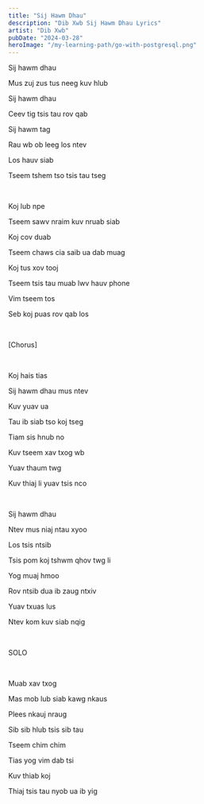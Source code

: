 ```yaml
---
title: "Sij Hawm Dhau"
description: "Dib Xwb Sij Hawm Dhau Lyrics"
artist: "Dib Xwb"
pubDate: "2024-03-28"
heroImage: "/my-learning-path/go-with-postgresql.png"
---
```


Sij hawm dhau

Mus zuj zus tus neeg kuv hlub

Sij hawm dhau

Ceev tig tsis tau rov qab

Sij hawm tag

Rau wb ob leeg los ntev

Los hauv siab

Tseem tshem tso tsis tau tseg

<br />

Koj lub npe

Tseem sawv nraim kuv nruab siab

Koj cov duab

Tseem chaws cia saib ua dab muag

Koj tus xov tooj

Tseem tsis tau muab lwv hauv phone

Vim tseem tos

Seb koj puas rov qab los

<br />

[Chorus]

<br />

Koj hais tias

Sij hawm dhau mus ntev

Kuv yuav ua

Tau ib siab tso koj tseg

Tiam sis hnub no

Kuv tseem xav txog wb

Yuav thaum twg

Kuv thiaj li yuav tsis nco

<br />

Sij hawm dhau

Ntev mus niaj ntau xyoo

Los tsis ntsib

Tsis pom koj tshwm qhov twg li

Yog muaj hmoo

Rov ntsib dua ib zaug ntxiv

Yuav txuas lus

Ntev kom kuv siab nqig

<br />

SOLO

<br />

Muab xav txog

Mas mob lub siab kawg nkaus

Plees nkauj nraug

Sib sib hlub tsis sib tau

Tseem chim chim

Tias yog vim dab tsi

Kuv thiab koj

Thiaj tsis tau nyob ua ib yig
